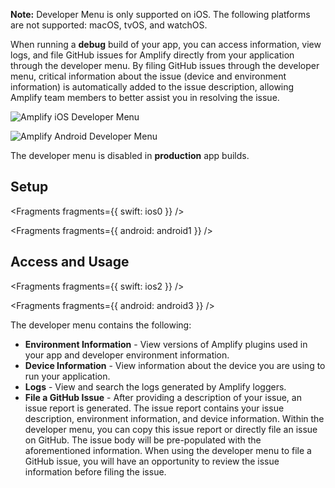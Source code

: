 <FilterContent platform="ios">

<Callout warning>

**Note:** Developer Menu is only supported on iOS. The following platforms are not supported: macOS, tvOS, and watchOS.

</Callout>

</FilterContent>

When running a **debug** build of your app, you can access information, view logs, and file GitHub issues for Amplify directly from your application through the developer menu. By filing GitHub issues through the developer menu, critical information about the issue (device and environment information) is automatically added to the issue description, allowing Amplify team members to better assist you in resolving the issue.

<FilterContent platform="ios">

![Amplify iOS Developer Menu](/images/debugging/iosDevMenu.png)

</FilterContent>

<FilterContent platform="android">

![Amplify Android Developer Menu](/images/debugging/androidDevMenu.png)

</FilterContent>

<Callout warning>

The developer menu is disabled in **production** app builds.

</Callout>

## Setup


<Fragments fragments={{ swift: ios0 }} />


<Fragments fragments={{ android: android1 }} />

## Access and Usage


<Fragments fragments={{ swift: ios2 }} />


<Fragments fragments={{ android: android3 }} />

The developer menu contains the following:

- **Environment Information** - View versions of Amplify plugins used in your app and developer environment information.
- **Device Information** - View information about the device you are using to run your application.
- **Logs** - View and search the logs generated by Amplify loggers.
- **File a GitHub Issue** - After providing a description of your issue, an issue report is generated. The issue report contains your issue description, environment information, and device information. Within the developer menu, you can copy this issue report or directly file an issue on GitHub. The issue body will be pre-populated with the aforementioned information. When using the developer menu to file a GitHub issue, you will have an opportunity to review the issue information before filing the issue.
